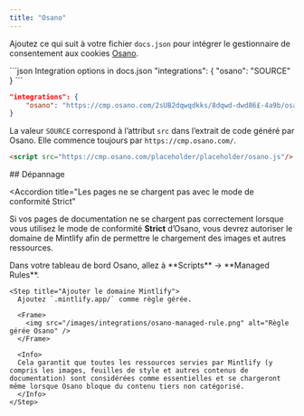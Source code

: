 ```yaml
---
title: "Osano"
---
```


Ajoutez ce qui suit à votre fichier `docs.json` pour intégrer le gestionnaire de consentement aux cookies [Osano](https://www.osano.com/).

<CodeGroup>
  ```json Integration options in docs.json
  "integrations": {
      "osano": "SOURCE"
  }
  ```

  ```json Example
  "integrations": {
      "osano": "https://cmp.osano.com/2sUB2dqwqdkks/8dqwd-dwd86£-4a9b/osano.js"
  }
  ```
</CodeGroup>

La valeur `SOURCE` correspond à l’attribut `src` dans l’extrait de code généré par Osano. Elle commence toujours par `https://cmp.osano.com/`.

```html Extrait de code provenant d’Osano
<script src="https://cmp.osano.com/placeholder/placeholder/osano.js"/>
```


<div id="troubleshooting">
  ## Dépannage
</div>

<Accordion
  title="Les pages ne se chargent pas avec le mode de conformité Strict"
>
  Si vos pages de documentation ne se chargent pas correctement lorsque vous utilisez le mode de conformité **Strict** d’Osano, vous devrez autoriser le domaine de Mintlify afin de permettre le chargement des images et autres ressources.

  <Steps>
    <Step title="Accéder à Managed Rules">
      Dans votre tableau de bord Osano, allez à **Scripts** → **Managed Rules**.
    </Step>

    <Step title="Ajouter le domaine Mintlify">
      Ajoutez `.mintlify.app/` comme règle gérée.

      <Frame>
        <img src="/images/integrations/osano-managed-rule.png" alt="Règle gérée Osano" />
      </Frame>

      <Info>
      Cela garantit que toutes les ressources servies par Mintlify (y compris les images, feuilles de style et autres contenus de documentation) sont considérées comme essentielles et se chargeront même lorsque Osano bloque du contenu tiers non catégorisé.
      </Info>
    </Step>
  </Steps>
</Accordion>